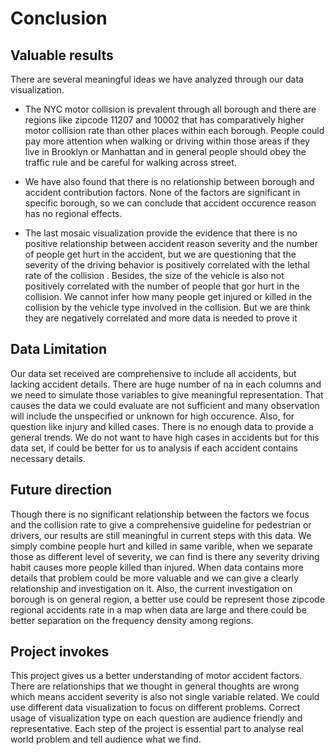 # Conclusion

## Valuable results
There are several meaningful ideas we have analyzed through our data visualization.

* The NYC motor collision is prevalent through all borough and there are regions like zipcode 11207 and 10002 that has comparatively higher motor collision rate than other places within each borough. People could pay more attention when walking or driving within those areas if they live in Brooklyn or Manhattan and in general people should obey the traffic rule and be careful for walking across street.

* We have also found that there is no relationship between borough and accident contribution factors. None of the factors are significant in specific borough, so we can conclude that accident occurence reason has no regional effects. 

* The last mosaic visualization provide the evidence that there is no positive relationship between accident reason severity and the number of people get hurt in the accident, but we are questioning that the severity of the driving behavior is positively correlated with the lethal rate of the collision . Besides, the size of the vehicle is also not positively correlated with the number of people that gor hurt in the collision. We cannot infer how many people get injured or killed in the collision by the vehicle type involved in the collision. But we are think they are negatively correlated and more data is needed to prove it

## Data Limitation
Our data set received are comprehensive to include all accidents, but lacking accident details. There are huge number of na in each columns and we need to simulate those variables to give meaningful representation. That causes the data we could evaluate are not sufficient and many observation will include the unspecified or unknown for high occurence. Also, for question like injury and killed cases. There is no enough data to provide a general trends. We do not want to have high cases in accidents but for this data set, if could be better for us to analysis if each accident contains necessary details.

## Future direction
Though there is no significant relationship between the factors we focus and the collision rate to give a comprehensive guideline for pedestrian or drivers, our results are still meaningful in current steps with this data. We simply combine people hurt and killed in same varible, when we separate those as different level of severity, we can find is there any severity driving habit causes more people killed than injured.
When data contains more details that problem could be more valuable and we can give a clearly relationship and investigation on it. 
Also, the current investigation on borough is on general region, a better use could be represent those zipcode regional accidents rate in a map when data are large and there could be better separation on the frequency density among regions.

## Project invokes
This project gives us a better understanding of motor accident factors. There are relationships that we thought in general thoughts are wrong which means accident severity is also not single variable related. We could use different data visualization to focus on different problems. Correct usage of visualization type on each question are audience friendly and representative. Each step of the project is essential part to analyse real world problem and tell audience what we find. 